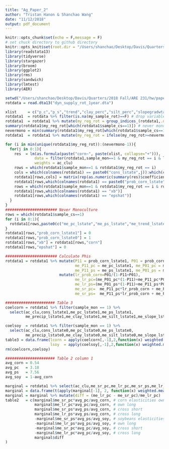 ```yaml
---
title: "Ag_Paper_2"
author: "Tristan Hanon & Shanchao Wang"
date: "11/12/2018"
output: pdf_document
---
```


```r
knitr::opts_chunk$set(echo = F,message = F)
# set chuck directory to github directory 
knitr::opts_knit$set(root.dir = "/Users/shanchao/Desktop/Davis/Quarters/2018 Fall/ARE 231/hw/Ag_Paper_2")
library(readstata13)
library(tidyverse)
library(stargazer)
library(broom)
library(ggplot2)
library(rms)
library(sandwich)
library(lmtest)
library(AER)
```

```r
setwd("/Users/shanchao/Desktop/Davis/Quarters/2018 Fall/ARE 231/hw/paper2/aau024_Supplementary_Data/Crop Supply Dynamics/")
rotdata = read.dta13("dyn_supply_rot_1year.dta")
```

```r
xlist     = c("p_c","p_s","trend","clay_perc","silt_perc","slopegradwta","precip0405_binary","irr_share")
rotdata1  = rotdata %>% filter(is.na(my_sample_rot)==F) # drop variable with NA my_sample_rot
rotdata1  = rotdata1 %>% mutate(my_reg_rot = group_indices_(rotdata1,.dots = c("my_sample_rot","my_mlra"))) # create my_reg_rot
summary(rotdata1$my_reg_rot[which(rotdata1$sample_cs==1)]) # never monoculture sample indices from 25 to 48
nevermono = min(summary(rotdata1$my_reg_rot[which(rotdata1$sample_cs==1)])) 
rotdata1  = rotdata1 %>% mutate(my_reg_rot = ifelse(my_reg_rot>=nevermono,nevermono,my_reg_rot)) # change never monoculture to 25

for (i in min(unique(rotdata1$my_reg_rot)):(nevermono-1)){
  for(j in 0:1){
    res  = lm(as.formula(paste("corn~", paste(xlist, collapse="+"))),
             data = filter(rotdata1,sample_mon==1 & my_reg_rot == i & lcorn== j),
             weights = ac_clu)
    rows = which(rotdata1$sample_mon==1 & rotdata1$my_reg_rot == i)
    cols = which(colnames(rotdata1) == paste0("cons_lstate",j)):which(colnames(rotdata1) == paste0("me_irr_lstate",j))
    rotdata1[rows,cols] = matrix(rep(as.numeric(summary(res)$coefficients[,"Estimate"]),length(rows)),nrow = length(rows),byrow = T) # fill in estimates for equation (14) and (15)
    rotdata1[rows,which(colnames(rotdata1) == paste0("prob_corn_lstate",j))]  = predict(res,rotdata1[rows,])
    rows = which(rotdata1$sample_mon==1 & rotdata1$my_reg_rot == i & rotdata1$lcorn == j)
    rotdata1[rows,which(colnames(rotdata1) == "xb")]                          = predict(res)
    rotdata1[rows,which(colnames(rotdata1) == "epshat")]                      = resid(res)
  }
}
####################### Never Monoculture
rows = which(rotdata1$sample_cs==1)
for (i in 0:1){
  rotdata1[rows,paste0(c("me_pc_lstate","me_ps_lstate","me_trend_lstate"),i)] = 0
}
rotdata1[rows,"prob_corn_lstate1"] = 0
rotdata1[rows,"prob_corn_lstate0"] = 1
rotdata1[rows,"xb"] = rotdata1[rows,"corn"]
rotdata1[rows,"epshat"] = 0

####################### Calculate Phis
rotdata1 = rotdata1 %>% mutate(P11 = prob_corn_lstate1, P01 = prob_corn_lstate0,
                               me_P11_pc = me_pc_lstate1, me_P01_pc = me_pc_lstate0,
                               me_P11_ps = me_ps_lstate1, me_P01_ps = me_ps_lstate0) %>%
                        mutate(lr_prob_corn=P01/(1-P11+P01),
                               me_lr_pc=(me_P01_pc*(1-P11)+me_P11_pc*P01)/(1-P11+P01)^2,
                               me_lr_ps=(me_P01_ps*(1-P11)+me_P11_ps*P01)/(1-P11+P01)^2,
                               me_sr_pc=  me_P11_pc*lr_prob_corn + me_P01_pc*(1-lr_prob_corn),
                               me_sr_ps=  me_P11_ps*lr_prob_corn + me_P01_ps*(1-lr_prob_corn))

###################### Table 3
coelcorn = rotdata1 %>% filter(sample_mon == 1) %>%
  select(ac_clu,cons_lstate1,me_pc_lstate1,me_ps_lstate1,
         me_precip_lstate1,me_clay_lstate1,me_silt_lstate1,me_slope_lstate1,me_trend_lstate1,me_irr_lstate1)

coelsoy  = rotdata1 %>% filter(sample_mon == 1) %>%
  select(ac_clu,cons_lstate0,me_pc_lstate0,me_ps_lstate0,
         me_precip_lstate0,me_clay_lstate0,me_silt_lstate0,me_slope_lstate0,me_trend_lstate0,me_irr_lstate0)
table3 = data.frame(lcorn = apply(coelcorn[,-1],2,function(x) weighted.mean(x,w = coelcorn$ac_clu)),
                    lsoy  = apply(coelsoy[,-1],2,function(x) weighted.mean(x,w = coelsoy$ac_clu)))
rm(coelcorn,coelsoy)

###################### Table 2 column 1
avg_corn = 0.54
avg_pc   = 3.18
avg_ps   = 7.56
avg_soy  = 1-avg_corn

marginal = rotdata1 %>% select(ac_clu,me_sr_pc,me_lr_pc,me_sr_ps,me_lr_ps)
marginal = data.frame(t(apply(marginal[-1], 2, function(x) weighted.mean(x,w=marginal$ac_clu))))
marginal = marginal %>% mutate(diff = (me_lr_pc - me_sr_pc)/me_lr_pc)
table2   = c(marginal$me_sr_pc*avg_pc/avg_corn, # corn elasticities own short
             marginal$me_lr_pc*avg_pc/avg_corn, # own long
             marginal$me_sr_ps*avg_ps/avg_corn, # cross short
             marginal$me_lr_ps*avg_ps/avg_corn, # cross long
             -marginal$me_sr_ps*avg_ps/avg_soy, # soybeans elasticities own short
             -marginal$me_lr_ps*avg_ps/avg_soy, # own long
             -marginal$me_sr_pc*avg_pc/avg_soy, # cross short
             -marginal$me_lr_pc*avg_pc/avg_soy, # cross long
             marginal$diff
)
```

























